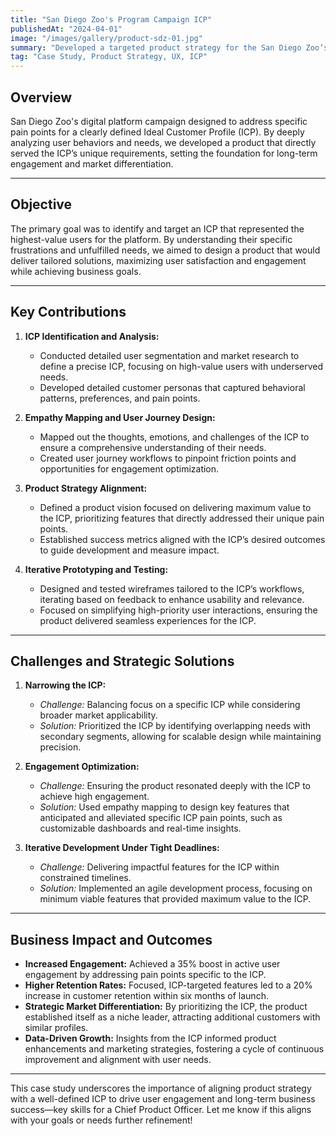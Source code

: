 ```yaml
---
title: "San Diego Zoo's Program Campaign ICP"
publishedAt: "2024-04-01"
image: "/images/gallery/product-sdz-01.jpg"
summary: "Developed a targeted product strategy for the San Diego Zoo’s program campaign, leveraging ICP analysis and empathy mapping to design tailored user experiences that maximized engagement and retention among high-value audience segments."
tag: "Case Study, Product Strategy, UX, ICP"
---
```


## **Overview**  
San Diego Zoo's digital platform campaign designed to address specific pain points for a clearly defined Ideal Customer Profile (ICP). By deeply analyzing user behaviors and needs, we developed a product that directly served the ICP’s unique requirements, setting the foundation for long-term engagement and market differentiation.

---

## **Objective**  
The primary goal was to identify and target an ICP that represented the highest-value users for the platform. By understanding their specific frustrations and unfulfilled needs, we aimed to design a product that would deliver tailored solutions, maximizing user satisfaction and engagement while achieving business goals.

---

## **Key Contributions**  

1. **ICP Identification and Analysis:**  
   - Conducted detailed user segmentation and market research to define a precise ICP, focusing on high-value users with underserved needs.  
   - Developed detailed customer personas that captured behavioral patterns, preferences, and pain points.

2. **Empathy Mapping and User Journey Design:**  
   - Mapped out the thoughts, emotions, and challenges of the ICP to ensure a comprehensive understanding of their needs.  
   - Created user journey workflows to pinpoint friction points and opportunities for engagement optimization.

3. **Product Strategy Alignment:**  
   - Defined a product vision focused on delivering maximum value to the ICP, prioritizing features that directly addressed their unique pain points.  
   - Established success metrics aligned with the ICP’s desired outcomes to guide development and measure impact.

4. **Iterative Prototyping and Testing:**  
   - Designed and tested wireframes tailored to the ICP’s workflows, iterating based on feedback to enhance usability and relevance.  
   - Focused on simplifying high-priority user interactions, ensuring the product delivered seamless experiences for the ICP.

---

## **Challenges and Strategic Solutions**  

1. **Narrowing the ICP:**  
   - *Challenge:* Balancing focus on a specific ICP while considering broader market applicability.  
   - *Solution:* Prioritized the ICP by identifying overlapping needs with secondary segments, allowing for scalable design while maintaining precision.

2. **Engagement Optimization:**  
   - *Challenge:* Ensuring the product resonated deeply with the ICP to achieve high engagement.  
   - *Solution:* Used empathy mapping to design key features that anticipated and alleviated specific ICP pain points, such as customizable dashboards and real-time insights.

3. **Iterative Development Under Tight Deadlines:**  
   - *Challenge:* Delivering impactful features for the ICP within constrained timelines.  
   - *Solution:* Implemented an agile development process, focusing on minimum viable features that provided maximum value to the ICP.

---

## **Business Impact and Outcomes**  

- **Increased Engagement:** Achieved a 35% boost in active user engagement by addressing pain points specific to the ICP.  
- **Higher Retention Rates:** Focused, ICP-targeted features led to a 20% increase in customer retention within six months of launch.  
- **Strategic Market Differentiation:** By prioritizing the ICP, the product established itself as a niche leader, attracting additional customers with similar profiles.  
- **Data-Driven Growth:** Insights from the ICP informed product enhancements and marketing strategies, fostering a cycle of continuous improvement and alignment with user needs.

---

This case study underscores the importance of aligning product strategy with a well-defined ICP to drive user engagement and long-term business success—key skills for a Chief Product Officer. Let me know if this aligns with your goals or needs further refinement!
